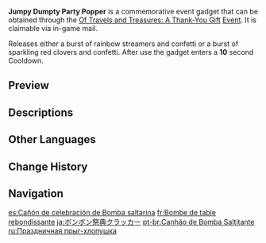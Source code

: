 {{Item Infobox
|id          = 220067
|image       = Item Jumpy Dumpty Party Popper.png
|type        = Gadgets
|invCategory = Gadgets
|quality     = 4
|effect      = Releases a burst of streamers and confetti.
|description = A party popper that, when used, unleashes streamers and confetti.<br>"[[Jumpy Dumpty]] is [[Klee]]'s good friend and fish blasting companion! But if Klee brings Jumpy Dumpty to the festival, Master [[Jean]] will be angry... Don't you worry, though! Jumpy Dumpty has gained a new ability with [[Albedo]]'s help! Just pull on its tail, and beautiful colored strips will come flying out!"
|source1     = [[Of Travels and Treasures: A Thank-You Gift]] Event
|event       = Of Travels and Treasures: A Thank-You Gift
|reusable    = Yes
|usage       = Quick Use
|memento     = Yes
}}
'''Jumpy Dumpty Party Popper''' is a commemorative event gadget that can be obtained through the [[Of Travels and Treasures: A Thank-You Gift]] [[Event]]. It is claimable via in-game mail.

Releases either a burst of rainbow streamers and confetti or a burst of sparkling red clovers and confetti. After use the gadget enters a '''10''' second Cooldown. 

==Preview==
{{Preview
|file1    = Item Jumpy Dumpty Party Popper Animation
|caption1 = Rainbow streamers and confetti

|file2    = Item Jumpy Dumpty Party Popper Animation 2
|caption2 = Sparkling red clovers and confetti
}}

==Descriptions==
{{Description|A party popper that, when used, unleashes streamers and confetti.<br>"[[Jumpy Dumpty]] is [[Klee]]'s good friend and fish blasting companion! But if Klee brings Jumpy Dumpty to the festival, Master [[Jean]] will be angry... Don't you worry, though! Jumpy Dumpty has gained a new ability with [[Albedo]]'s help! Just pull on its tail, and beautiful colored strips will come flying out!"|[[Archive]]}}

==Other Languages==
{{Other Languages
|en      = Jumpy Dumpty Party Popper
|zhs     = 蹦蹦庆典拉炮
|zhs_rm  = Bèngbèng Qìngdiǎn Lāpào
|zht     = 蹦蹦慶典拉炮
|zht_rm  = Bèngbèng Qìngdiǎn Lāpào
|zh_tl   = Jumpty Dumpty Festival Party Popper
|ja      = ボンボン祭典クラッカー
|ja_rm   = Bon Bon Saiten Kurakkaa
|ja_tl   = Boom Boom Festival Party Popper
|ko      = 통통 축제 폭죽
|ko_tl   = Bounce-Bounce Festival Firecracker
|es      = Cañón de celebración de Bomba saltarina
|es_tl   = Jumping Bomb Celebration Cannon
|fr      = Bombe de table rebondissante
|fr_tl   = Bouncing Table Bomb
|ru      = Праздничная прыг-хлопушка
|ru_tl   = Festive Jumpy Dumpty
|th      = Jumpy Dumpty Party Popper
|vi      = Pháo Kéo Nảy Nảy
|vi_tl   = Jumpy Dumpty Drag Firework
|de      = Bimm-Bamm-Feiertagstischfeuerwerk
|de_tl   = Bimm Bamm Holiday Table Fireworks
|id      = Jumpy Dumpty Party Popper
|pt      = Canhão de Bomba Saltitante
|pt_tl   = 
|tr      = Zıpzıp Bodur Parti Patlangacı
|tr_tl   = Jumpy Dumpty Party Popper
|it      = Sparacoriandoli di Coniglio Bumbum
|it_tl   = 
}}

==Change History==
{{Change History|3.1}}

==Navigation==
{{Gadget Navbox}}

[[es:Cañón de celebración de Bomba saltarina]]
[[fr:Bombe de table rebondissante]]
[[ja:ボンボン祭典クラッカー]]
[[pt-br:Canhão de Bomba Saltitante]]
[[ru:Праздничная прыг-хлопушка]]